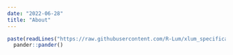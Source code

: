 ```yaml
---
date: "2022-06-28"
title: "About"
---
```


```r
paste(readLines("https://raw.githubusercontent.com/R-Lum/xlum_specification/master/README.md"), collapse = "\n") |>
  pander::pander()
```
 
